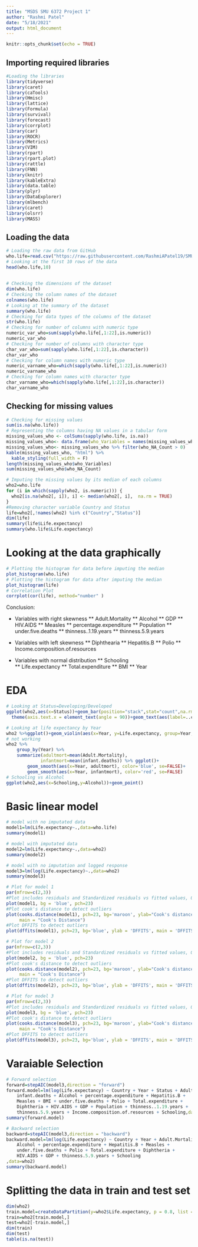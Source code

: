 ```yaml
---
title: "MSDS SMU 6372 Project 1"
author: "Rashmi Patel"
date: "5/18/2021"
output: html_document
---
```


```r
knitr::opts_chunk$set(echo = TRUE)
```
## Importing required libraries
```r
#Loading the libraries
library(tidyverse)
library(caret)
library(caTools)
library(Hmisc)
library(lattice)
library(Formula)
library(survival)
library(forecast)
library(corrplot)
library(car)
library(ROCR)
library(Metrics)
library(VIM)
library(rpart)       
library(rpart.plot)  
library(rattle)
library(FNN)
library(knitr)
library(kableExtra)
library(data.table)
library(plyr)
library(DataExplorer)
library(mlbench)
library(caret)
library(olsrr)
library(MASS)
```
## Loading the data
```r
# Loading the raw data from GitHub
who.life=read.csv("https://raw.githubusercontent.com/RashmiAPatel19/SMU-6372-Applied-Stats/main/Project1/Life%20Expectancy%20Data.csv", header=TRUE)
# Looking at the first 10 rows of the data
head(who.life,10)

```
## 
```r
# Checking the dimensions of the dataset
dim(who.life)
# Checking the column names of the dataset
colnames(who.life)
# Looking at the summary of the dataset
summary(who.life)
# Checking for data types of the columns of the dataset
str(who.life)
# Checking for number of columns with numeric type
numeric_var_who=sum(sapply(who.life[,1:22],is.numeric))
numeric_var_who
# Checking for number of columns with character type
char_var_who=sum(sapply(who.life[,1:22],is.character))
char_var_who
# Checking for column names with numeric type
numeric_varname_who=which(sapply(who.life[,1:22],is.numeric))
numeric_varname_who
# Checking for column names with character type
char_varname_who=which(sapply(who.life[,1:22],is.character))
char_varname_who

```
## Checking for missing values
```r
# Checking for missing values
sum(is.na(who.life))
# Representing the columns having NA values in a tabular form
missing_values_who <- colSums(sapply(who.life, is.na))
missing_values_who<- data.frame(who_Variables = names(missing_values_who), who_NA_Count = missing_values_who); rownames(missing_values_who) <- c()
missing_values_who<- missing_values_who %>% filter(who_NA_Count > 0)
kable(missing_values_who, "html") %>%
  kable_styling(full_width = F)
length(missing_values_who$who_Variables)
sum(missing_values_who$who_NA_Count)

# Imputing the missing values by its median of each columns
who2=who.life
for (i in which(sapply(who2, is.numeric))) {
  who2[is.na(who2[, i]), i] <- median(who2[, i],  na.rm = TRUE)
}
#Removing character variable Country and Status
life=who2[,!names(who2) %in% c("Country","Status")]
dim(life)
summary(life$Life.expectancy)
summary(who.life$Life.expectancy)
```
# Looking at the data graphically
```r
# Plotting the histogram for data before imputing the median
plot_histogram(who.life)
# Plotting the histogram for data after imputing the median
plot_histogram(life)
# Correlation Plot
corrplot(cor(life), method="number" )
```
Conclusion: 

* Variables with right skewness
  ** Adult.Mortality
  ** Alcohol
  ** GDP
  ** HIV.AIDS
  ** Measles
  ** percentage.expenditure
  ** Population
  ** under.five.deaths
  ** thinness..1.19.years
  ** thinness.5.9.years
  
* Variables with left skewness
  ** Diphthearia
  ** Hepatitis.B
  ** Polio
  ** Income.composition.of.resources
  
* Variables with normal distribution
  ** Schooling    
  ** Life.expectancy
  ** Total.expenditure
  ** BMI
  ** Year  

# EDA
```r
# Looking at Status=Developing/Developed
ggplot(who2,aes(x=Status))+geom_bar(position="stack",stat="count",na.rm = TRUE)+
  theme(axis.text.x = element_text(angle = 90))+geom_text(aes(label=..count..),stat="count",position=position_stack(0.5))

# Looking at life expectancy by Year
who2 %>%ggplot()+geom_violin(aes(x=Year, y=Life.expectancy, group=Year, fill=Year))
# not working 
who2 %>%
    group_by(Year) %>% 
    summarize(adultmort=mean(Adult.Mortality),
             infantmort=mean(infant.deaths)) %>% ggplot()+
        geom_smooth(aes(x=Year, adultmort), color='blue', se=FALSE)+
        geom_smooth(aes(x=Year, infantmort), color='red', se=FALSE)
# Schooling vs Alcohol
ggplot(who2,aes(x=Schooling,y=Alcohol))+geom_point()
```

# Basic linear model
```r
# model with no imputated data
model1=lm(Life.expectancy~.,data=who.life)
summary(model1)

# model with imputated data
model2=lm(Life.expectancy~.,data=who2)
summary(model2)

# model with no imputation and logged response
model3=lm(log(Life.expectancy)~.,data=who2)
summary(model3)
```
```r
# Plot for model 1
par(mfrow=c(2,3))
#Plot includes residuals and Standardized residuals vs fitted values, QQ plot
plot(model1, bg = 'blue', pch=23) 
#Plot cook's distance to detect outliers
plot(cooks.distance(model1), pch=23, bg='maroon', ylab="Cook's distance", 
     main = "Cook's Distance")
#Plot DFFITS to detect outliers
plot(dffits(model1), pch=23, bg='blue', ylab = 'DFFITS', main = 'DFFITS') 

# Plot for model 2
par(mfrow=c(2,3))
#Plot includes residuals and Standardized residuals vs fitted values, QQ plot
plot(model2, bg = 'blue', pch=23) 
#Plot cook's distance to detect outliers
plot(cooks.distance(model2), pch=23, bg='maroon', ylab="Cook's distance", 
     main = "Cook's Distance")
#Plot DFFITS to detect outliers
plot(dffits(model2), pch=23, bg='blue', ylab = 'DFFITS', main = 'DFFITS') 

# Plot for model 3
par(mfrow=c(2,3))
#Plot includes residuals and Standardized residuals vs fitted values, QQ plot
plot(model3, bg = 'blue', pch=23) 
#Plot cook's distance to detect outliers
plot(cooks.distance(model3), pch=23, bg='maroon', ylab="Cook's distance", 
     main = "Cook's Distance")
#Plot DFFITS to detect outliers
plot(dffits(model3), pch=23, bg='blue', ylab = 'DFFITS', main = 'DFFITS') 

```
# Varaiable Selection 
```r
# Forward selection
forward=stepAIC(model3,direction = "forward")
forward.model=lm(log(Life.expectancy) ~ Country + Year + Status + Adult.Mortality + 
    infant.deaths + Alcohol + percentage.expenditure + Hepatitis.B + 
    Measles + BMI + under.five.deaths + Polio + Total.expenditure + 
    Diphtheria + HIV.AIDS + GDP + Population + thinness..1.19.years + 
    thinness.5.9.years + Income.composition.of.resources + Schooling,data=who2)
summary(forward.model)

# Backward selection
backward=stepAIC(model3,direction = "backward")
backward.model=lm(log(Life.expectancy) ~ Country + Year + Adult.Mortality + infant.deaths + 
    Alcohol + percentage.expenditure + Hepatitis.B + Measles + 
    under.five.deaths + Polio + Total.expenditure + Diphtheria + 
    HIV.AIDS + GDP + thinness.5.9.years + Schooling
,data=who2)
summary(backward.model)

```
# Splitting the data in train and test set
```r
dim(who2)
train.model=createDataPartition(y=who2$Life.expectancy, p = 0.8, list = FALSE)
train=who2[train.model,]
test=who2[-train.model,]
dim(train)
dim(test)
table(is.na(test))
```
  